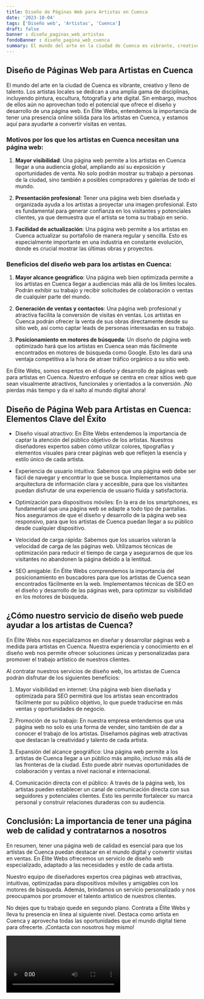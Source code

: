 ```yaml
---
title: Diseño de Páginas Web para Artistas en Cuenca
date: '2023-10-04'
tags: ['Diseño web', 'Artistas', 'Cuenca']
draft: false
banner : diseño_paginas_web_artistas
fondoBanner : diseño_pagina_web_cuenca
summary: El mundo del arte en la ciudad de Cuenca es vibrante, creativo y lleno de talento. Los artistas locales se dedican a una amplia gama de disciplinas, incluyendo pintura, escultura, fotografía y arte digital. Sin embargo, muchos de ellos aún no aprovechan todo el potencial que ofrece el diseño y desarrollo de una página web. En Élite Webs, entendemos la importancia de tener una presencia online sólida para los artistas en Cuenca, y estamos aquí para ayudarte a convertir visitas en ventas.
---
```


## Diseño de Páginas Web para Artistas en Cuenca

El mundo del arte en la ciudad de Cuenca es vibrante, creativo y lleno de talento. Los artistas locales se dedican a una amplia gama de disciplinas, incluyendo pintura, escultura, fotografía y arte digital. Sin embargo, muchos de ellos aún no aprovechan todo el potencial que ofrece el diseño y desarrollo de una página web. En Élite Webs, entendemos la importancia de tener una presencia online sólida para los artistas en Cuenca, y estamos aquí para ayudarte a convertir visitas en ventas.

### Motivos por los que los artistas en Cuenca necesitan una página web:

1. **Mayor visibilidad**: Una página web permite a los artistas en Cuenca llegar a una audiencia global, ampliando así su exposición y oportunidades de venta. No solo podrán mostrar su trabajo a personas de la ciudad, sino también a posibles compradores y galerías de todo el mundo.

2. **Presentación profesional**: Tener una página web bien diseñada y organizada ayuda a los artistas a proyectar una imagen profesional. Esto es fundamental para generar confianza en los visitantes y potenciales clientes, ya que demuestra que el artista se toma su trabajo en serio.

3. **Facilidad de actualización**: Una página web permite a los artistas en Cuenca actualizar su portafolio de manera regular y sencilla. Esto es especialmente importante en una industria en constante evolución, donde es crucial mostrar las últimas obras y proyectos.

### Beneficios del diseño web para los artistas en Cuenca:

1. **Mayor alcance geográfico**: Una página web bien optimizada permite a los artistas en Cuenca llegar a audiencias más allá de los límites locales. Podrán exhibir su trabajo y recibir solicitudes de colaboración o ventas de cualquier parte del mundo.

2. **Generación de ventas y contactos**: Una página web profesional y atractiva facilita la conversión de visitas en ventas. Los artistas en Cuenca podrán ofrecer la venta de sus obras directamente desde su sitio web, así como captar leads de personas interesadas en su trabajo.

3. **Posicionamiento en motores de búsqueda**: Un diseño de página web optimizado hará que los artistas en Cuenca sean más fácilmente encontrados en motores de búsqueda como Google. Esto les dará una ventaja competitiva a la hora de atraer tráfico orgánico a su sitio web.

En Élite Webs, somos expertos en el diseño y desarrollo de páginas web para artistas en Cuenca. Nuestro enfoque se centra en crear sitios web que sean visualmente atractivos, funcionales y orientados a la conversión. ¡No pierdas más tiempo y da el salto al mundo digital ahora!

<GifSeo />

<Cta />

## Diseño de Página Web para Artistas en Cuenca: Elementos Clave del Éxito

- Diseño visual atractivo: En Élite Webs entendemos la importancia de captar la atención del público objetivo de los artistas. Nuestros diseñadores expertos saben cómo utilizar colores, tipografías y elementos visuales para crear páginas web que reflejen la esencia y estilo único de cada artista.

- Experiencia de usuario intuitiva: Sabemos que una página web debe ser fácil de navegar y encontrar lo que se busca. Implementamos una arquitectura de información clara y accesible, para que los visitantes puedan disfrutar de una experiencia de usuario fluida y satisfactoria.

- Optimización para dispositivos móviles: En la era de los smartphones, es fundamental que una página web se adapte a todo tipo de pantallas. Nos aseguramos de que el diseño y desarrollo de la página web sea responsivo, para que los artistas de Cuenca puedan llegar a su público desde cualquier dispositivo.

- Velocidad de carga rápida: Sabemos que los usuarios valoran la velocidad de carga de las páginas web. Utilizamos técnicas de optimización para reducir el tiempo de carga y asegurarnos de que los visitantes no abandonen la página debido a la lentitud.

- SEO amigable: En Élite Webs comprendemos la importancia del posicionamiento en buscadores para que los artistas de Cuenca sean encontrados fácilmente en la web. Implementamos técnicas de SEO en el diseño y desarrollo de las páginas web, para optimizar su visibilidad en los motores de búsqueda.

## ¿Cómo nuestro servicio de diseño web puede ayudar a los artistas de Cuenca?

En Élite Webs nos especializamos en diseñar y desarrollar páginas web a medida para artistas en Cuenca. Nuestra experiencia y conocimiento en el diseño web nos permite ofrecer soluciones únicas y personalizadas para promover el trabajo artístico de nuestros clientes.

Al contratar nuestros servicios de diseño web, los artistas de Cuenca podrán disfrutar de los siguientes beneficios:

1. Mayor visibilidad en internet: Una página web bien diseñada y optimizada para SEO permitirá que los artistas sean encontrados fácilmente por su público objetivo, lo que puede traducirse en más ventas y oportunidades de negocio.

2. Promoción de su trabajo: En nuestra empresa entendemos que una página web no solo es una forma de vender, sino también de dar a conocer el trabajo de los artistas. Diseñamos páginas web atractivas que destacan la creatividad y talento de cada artista.

3. Expansión del alcance geográfico: Una página web permite a los artistas de Cuenca llegar a un público más amplio, incluso más allá de las fronteras de la ciudad. Esto puede abrir nuevas oportunidades de colaboración y ventas a nivel nacional e internacional.

4. Comunicación directa con el público: A través de la página web, los artistas pueden establecer un canal de comunicación directa con sus seguidores y potenciales clientes. Esto les permite fortalecer su marca personal y construir relaciones duraderas con su audiencia.

## Conclusión: La importancia de tener una página web de calidad y contratarnos a nosotros

En resumen, tener una página web de calidad es esencial para que los artistas de Cuenca puedan destacar en el mundo digital y convertir visitas en ventas. En Élite Webs ofrecemos un servicio de diseño web especializado, adaptado a las necesidades y estilo de cada artista.

Nuestro equipo de diseñadores expertos crea páginas web atractivas, intuitivas, optimizadas para dispositivos móviles y amigables con los motores de búsqueda. Además, brindamos un servicio personalizado y nos preocupamos por promover el talento artístico de nuestros clientes.

No dejes que tu trabajo quede en segundo plano. Contrata a Élite Webs y lleva tu presencia en línea al siguiente nivel. Destaca como artista en Cuenca y aprovecha todas las oportunidades que el mundo digital tiene para ofrecerte. ¡Contacta con nosotros hoy mismo!

<Video />

<CtaBot job='Artistas' city='Cuenca'/>

<Gmaps query='Cuenca+españa+maps' />